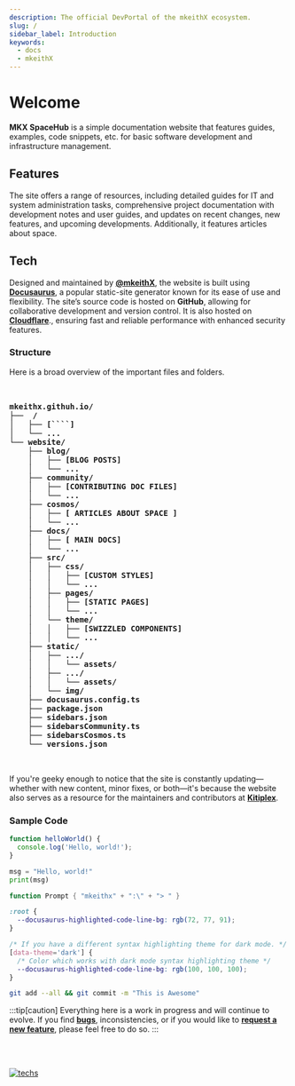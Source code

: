 ```yaml
---
description: The official DevPortal of the mkeithX ecosystem.
slug: /
sidebar_label: Introduction
keywords:
  - docs
  - mkeithX
---
```



# Welcome
**MKX SpaceHub** is a simple documentation website that features guides, examples, code snippets, etc. for basic software development and infrastructure management.

## Features
The site offers a range of resources, including detailed guides for IT and system administration tasks, comprehensive project documentation with development notes and user guides, and updates on recent changes, new features, and upcoming developments. Additionally, it features articles about space.


<QuickStartCardRow />

## Tech

Designed and maintained by  [**@mkeithX**](https://github.com/mkeithx), the website is built using  [**Docusaurus**](https://docusaurus.io/), a popular static-site generator known for its ease of use and flexibility. The site’s source code is hosted on **GitHub**, allowing for collaborative development and version control. It is also hosted on [**Cloudflare**](https://developers.cloudflare.com/pages)., ensuring fast and reliable performance with enhanced security features.

### Structure
Here is a broad overview of the important files and folders.


<pre>
<b>

mkeithx.githuh.io/
├──  /
│   ├── [````]
│   └── ...
└── website/
    ├── blog/
    │   ├── [BLOG POSTS]
    │   └── ...
    ├── community/
    │   ├── [CONTRIBUTING DOC FILES]
    │   └── ...
    ├── cosmos/
    │   ├── [ ARTICLES ABOUT SPACE ]
    │   └── ...
    ├── docs/
    │   ├── [ MAIN DOCS]
    │   └── ...
    ├── src/
    │   ├── css/
    │   │   ├── [CUSTOM STYLES]
    │   │   └── ...
    │   ├── pages/
    │   │   ├── [STATIC PAGES]
    │   │   └── ...
    │   └── theme/
    │   │   ├── [SWIZZLED COMPONENTS]
    │   │   └── ...
    ├── static/
    │   ├── .../
    │   │   └── assets/
    │   ├── .../
    │   │   └── assets/
    │   └── img/
    ├── docusaurus.config.ts
    ├── package.json
    ├── sidebars.json
    ├── sidebarsCommunity.ts
    ├── sidebarsCosmos.ts
    └── versions.json

</b>
</pre>






If you're geeky enough to notice that the site is constantly updating—whether with new content, minor fixes, or both—it's because the website also serves as a resource for the maintainers and contributors at [**Kitiplex**](https://github.com/kitiplex).


<!-- it also serves as a testing 

The **MKX SpaceHub**, developed and maintained by [**mkeithX**](https://github.com/mkeithx), is a simple documentation website that features streamlined resources and quick references for basic Web Development & Infra Management. The project had many pseudonyms internally and **MKX SpaceHub** was known publicly. 
 -->



### Sample Code

<BrowserWindow url="http://localhost:3000/">

<Tabs>
<TabItem value="js" label="JavaScript">

```js
function helloWorld() {
  console.log('Hello, world!');
}
```

</TabItem>
<TabItem value="py" label="Python">

```py
msg = "Hello, world!"
print(msg)
```

</TabItem>
<TabItem value="powershell" label="PowerShell">

```powershell
function Prompt { "mkeithx" + ":\" + "> " }
```

</TabItem>

<TabItem value="css" label="CSS">

```css
:root {
  --docusaurus-highlighted-code-line-bg: rgb(72, 77, 91);
}

/* If you have a different syntax highlighting theme for dark mode. */
[data-theme='dark'] {
  /* Color which works with dark mode syntax highlighting theme */
  --docusaurus-highlighted-code-line-bg: rgb(100, 100, 100);
}
```

</TabItem>
<TabItem value="git" label="Git">


```bash
git add --all && git commit -m "This is Awesome"
```



</TabItem>
</Tabs>

</BrowserWindow>

:::tip[caution]
Everything here is a work in progress and will continue to evolve. If you find [**bugs**](/community/contributing#), inconsistencies, or if you would like to [**request a new feature**](/feature-requests), please feel free to do so.
:::

<br></br>

<p align="center">

[![techs](https://skillicons.dev/icons?i=react,js,cloudflare,github,py,ts,vscode,md,html,css&perline=20)](#)

</p>

